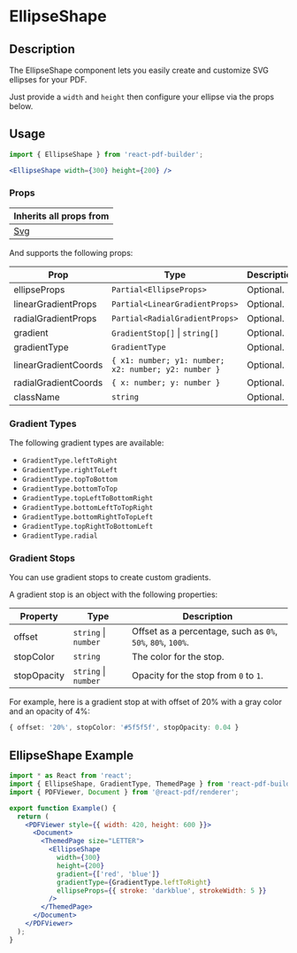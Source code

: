 

<Meta title="Documentation/Components/Shapes/EllipseShape" />

<h1>EllipseShape</h1>

## Description

The EllipseShape component lets you easily create and customize SVG ellipses for your PDF.

Just provide a `width` and `height` then configure your ellipse via the props below.

## Usage

```jsx
import { EllipseShape } from 'react-pdf-builder';
```

```jsx
<EllipseShape width={300} height={200} />
```

### Props

| Inherits all props from              |
| ------------------------------------ |
| [Svg](https://react-pdf.org/svg#svg) |

And supports the following props:

| Prop                 | Type                                                 | Description |
| -------------------- | ---------------------------------------------------- | ----------- |
| ellipseProps         | `Partial<EllipseProps>`                              | Optional.   |
| linearGradientProps  | `Partial<LinearGradientProps>`                       | Optional.   |
| radialGradientProps  | `Partial<RadialGradientProps>`                       | Optional.   |
| gradient             | `GradientStop[]` &#124; `string[]`                   | Optional.   |
| gradientType         | `GradientType`                                       | Optional.   |
| linearGradientCoords | `{ x1: number; y1: number; x2: number; y2: number }` | Optional.   |
| radialGradientCoords | `{ x: number; y: number }`                           | Optional.   |
| className            | `string`                                             | Optional.   |

### Gradient Types 

The following gradient types are available:

- `GradientType.leftToRight`
- `GradientType.rightToLeft`
- `GradientType.topToBottom`
- `GradientType.bottomToTop`
- `GradientType.topLeftToBottomRight`
- `GradientType.bottomLeftToTopRight`
- `GradientType.bottomRightToTopLeft`
- `GradientType.topRightToBottomLeft`
- `GradientType.radial`

### Gradient Stops

You can use gradient stops to create custom gradients.

A gradient stop is an object with the following properties:

| Property    | Type                     | Description                                                 |
| ----------- | ------------------------ | ----------------------------------------------------------- |
| offset      | `string` &#124; `number` | Offset as a percentage, such as `0%`, `50%`, `80%`, `100%`. |
| stopColor   | `string`                 | The color for the stop.                                     |
| stopOpacity | `string` &#124; `number` | Opacity for the stop from `0` to `1`.                       |

For example, here is a gradient stop at with offset of 20% with a gray color and an opacity of 4%:

```ts
{ offset: '20%', stopColor: '#5f5f5f', stopOpacity: 0.04 }
```

## EllipseShape Example

<DocsPDF>
  <EllipseShape 
    width={300}
    height={200}
    gradient={['red', 'blue']}
    gradientType={GradientType.leftToRight}
    ellipseProps={{ stroke: 'darkblue', strokeWidth: 5 }}
   />
</DocsPDF>

```jsx
import * as React from 'react';
import { EllipseShape, GradientType, ThemedPage } from 'react-pdf-builder';
import { PDFViewer, Document } from '@react-pdf/renderer';

export function Example() {
  return (
    <PDFViewer style={{ width: 420, height: 600 }}>
      <Document>
        <ThemedPage size="LETTER">
          <EllipseShape 
            width={300}
            height={200}
            gradient={['red', 'blue']}
            gradientType={GradientType.leftToRight}
            ellipseProps={{ stroke: 'darkblue', strokeWidth: 5 }}
          />
        </ThemedPage>
      </Document>
    </PDFViewer>
  );
}
```
